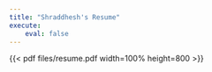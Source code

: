 ```yaml
---
title: "Shraddhesh's Resume"
execute:
    eval: false
---
```


{{< pdf files/resume.pdf width=100% height=800 >}}